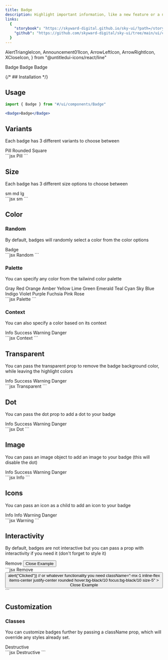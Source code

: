 ```yaml
---
title: Badge
description: Highlight important information, like a new feature or a notification.
links:
  {
    "storybook": "https://skyward-digital.github.io/sky-ui/?path=/story/ui-components-badge--all",
    "github": "https://github.com/skyward-digital/sky-ui/tree/main/ui/components/Badge",
  }
---
```


  AlertTriangleIcon,
  Announcement01Icon,
  ArrowLeftIcon,
  ArrowRightIcon,
  XCloseIcon,
} from "@untitledui-icons/react/line"

<CodePreview client:load>
  <Badge size="sm" color="info">
    Badge
  </Badge>
  <Badge size="md" color="warning" dot>
    Badge
  </Badge>
  <Badge
    size="lg"
    color="info"
    image={{
      src: "https://a.storyblok.com/f/180053/1200x1600/bbce43daaf/dan-spratling-profile-picture.jpg",
      alt: "Dan Spratling",
    }}
  >
    Badge
  </Badge>
</CodePreview>

{/* ## Installation */}

## Usage

```jsx
import { Badge } from "#/ui/components/Badge"
```

```jsx
<Badge>Badge</Badge>
```

## Variants

Each badge has 3 different variants to choose between

<CodePreview client:load>
  <Badge variant="pill" color="info">
    Pill
  </Badge>
  <Badge variant="rounded" color="info">
    Rounded
  </Badge>
  <Badge variant="square" color="info">
    Square
  </Badge>
  <div slot="code">
    ```jsx
    <Badge
      variant="pill" // or "rounded" or "square"
      color="info"
    >
      Pill
    </Badge>
    ```
  </div>
</CodePreview>

## Size

Each badge has 3 different size options to choose between

<CodePreview client:load>
  <Badge size="sm" color="info">
    sm
  </Badge>
  <Badge size="md" color="info">
    md
  </Badge>
  <Badge size="lg" color="info">
    lg
  </Badge>
  <div slot="code">
    ```jsx
    <Badge
      size="sm" // or "md" or "lg"
      color="info"
    >
      sm
    </Badge>
    ```
  </div>
</CodePreview>

## Color

### Random

By default, badges will randomly select a color from the color options

<CodePreview client:load>
  <Badge>Badge</Badge>
  <div slot="code">
    ```jsx
    <Badge
      color="random" // or don't pass a color prop
    >
      Random
    </Badge>
    ```
  </div>
</CodePreview>

### Palette

You can specify any color from the tailwind color palette

<CodePreview client:load>
  <Badge color="gray">Gray</Badge>
  <Badge color="red">Red</Badge>
  <Badge color="orange">Orange</Badge>
  <Badge color="amber">Amber</Badge>
  <Badge color="yellow">Yellow</Badge>
  <Badge color="lime">Lime</Badge>
  <Badge color="green">Green</Badge>
  <Badge color="emerald">Emerald</Badge>
  <Badge color="teal">Teal</Badge>
  <Badge color="cyan">Cyan</Badge>
  <Badge color="sky">Sky</Badge>
  <Badge color="blue">Blue</Badge>
  <Badge color="indigo">Indigo</Badge>
  <Badge color="violet">Violet</Badge>
  <Badge color="purple">Purple</Badge>
  <Badge color="fuchsia">Fuchsia</Badge>
  <Badge color="pink">Pink</Badge>
  <Badge color="rose">Rose</Badge>
  <div slot="code">
    ```jsx
    <Badge
      color="amber" // or any tailwind color name
    >
      Palette
    </Badge>
    ```
  </div>
</CodePreview>

### Context

You can also specify a color based on its context

<CodePreview client:load>
  <Badge color="info">Info</Badge>
  <Badge color="success">Success</Badge>
  <Badge color="warning">Warning</Badge>
  <Badge color="danger">Danger</Badge>
  <div slot="code">
    ```jsx
    <Badge
      color="info" // or "success" or "warning" or "danger"
    >
      Context
    </Badge>
    ```
  </div>
</CodePreview>

## Transparent

You can pass the transparent prop to remove the badge background color, while leaving the highlight colors

<CodePreview client:load>
  <Badge color="info" transparent>
    Info
  </Badge>
  <Badge color="success" transparent>
    Success
  </Badge>
  <Badge color="warning" transparent>
    Warning
  </Badge>
  <Badge color="danger" transparent>
    Danger
  </Badge>
  <div slot="code">
    ```jsx
    <Badge
      color="info" // any color from above
      transparent
    >
      Transparent
    </Badge>
    ```
  </div>
</CodePreview>

## Dot

You can pass the dot prop to add a dot to your badge

<CodePreview client:load>
  <Badge color="info" dot>
    Info
  </Badge>
  <Badge color="success" dot>
    Success
  </Badge>
  <Badge color="warning" dot>
    Warning
  </Badge>
  <Badge color="danger" dot>
    Danger
  </Badge>
  <div slot="code">
    ```jsx
    <Badge color="info" dot>
      Dot
    </Badge>
    ```
  </div>
</CodePreview>

## Image

You can pass an image object to add an image to your badge (this will disable the dot)

<CodePreview client:load>
  <Badge
    color="info"
    image={{
      src: "https://a.storyblok.com/f/180053/1200x1600/bbce43daaf/dan-spratling-profile-picture.jpg",
      alt: "Dan Spratling",
    }}
  >
    Info
  </Badge>
  <Badge
    color="success"
    image={{
      src: "https://a.storyblok.com/f/180053/1200x1600/bbce43daaf/dan-spratling-profile-picture.jpg",
      alt: "Dan Spratling",
    }}
  >
    Success
  </Badge>
  <Badge
    color="warning"
    image={{
      src: "https://a.storyblok.com/f/180053/1200x1600/bbce43daaf/dan-spratling-profile-picture.jpg",
      alt: "Dan Spratling",
    }}
  >
    Warning
  </Badge>
  <Badge
    color="danger"
    image={{
      src: "https://a.storyblok.com/f/180053/1200x1600/bbce43daaf/dan-spratling-profile-picture.jpg",
      alt: "Dan Spratling",
    }}
  >
    Danger
  </Badge>
  <div slot="code">
    ```jsx
    <Badge
      color="info"
      image={{
        src: "https://a.storyblok.com/f/180053/1200x1600/bbce43daaf/dan-spratling-profile-picture.jpg",
        alt: "Dan Spratling",
      }}
    >
      Info
    </Badge>
    ```
  </div>
</CodePreview>

## Icons

You can pass an icon as a child to add an icon to your badge

<CodePreview client:load>
  <Badge color="info">
    <ArrowLeftIcon /> Info
  </Badge>
  <Badge color="success">
    Info <ArrowRightIcon />
  </Badge>
  <Badge color="warning">
    <AlertTriangleIcon /> Warning
  </Badge>
  <Badge>
    Danger <Announcement01Icon />
  </Badge>
  <div slot="code">
    ```jsx
    <Badge color="warning">
      <AlertTriangleIcon /> Warning
    </Badge>
    ```
  </div>
</CodePreview>

## Interactivity

By default, badges are not interactive but you can pass a prop with interactivity if you need it (don't forget to style it)

<CodePreview client:load>
  <Badge color="info">
    Remove
    <button className="-mx-1 inline-flex items-center justify-center rounded hover:bg-black/10 focus:bg-black/10 size-5">
      <XCloseIcon className="size-4" />
      <span className="sr-only">Close Example</span>
    </button>
  </Badge>
  <div slot="code">
    ```jsx
    <Badge color="info">
      Remove
      <button
        onClick={() => alert("Clicked")} // or whatever functionality you need
        className="-mx-1 inline-flex items-center justify-center rounded hover:bg-black/10 focus:bg-black/10 size-5"
      >
        <XCloseIcon className="size-4" />
        <span className="sr-only">Close Example</span>
      </button>
    </Badge>
    ```
  </div>
</CodePreview>

## Customization

### Classes

You can customize badges further by passing a className prop, which will override any styles already set.

<CodePreview client:load>
  <Badge className="bg-slate-200 border-x-0 text-slate-800 border-slate-200 border-b-2 rounded-none border-b-slate-800">
    Destructive
  </Badge>
  <div slot="code">
    ```jsx
    <Badge className="bg-slate-200 border-x-0 text-slate-800 border-slate-200 border-b-2 rounded-none border-b-slate-800">
      Destructive
    </Badge>
    ```
  </div>
</CodePreview>
